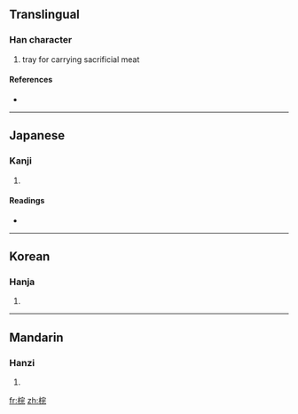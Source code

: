 ==Translingual==

===Han character===
{{Han char|rn=75|rad=木|as=07|sn=11|four=4391<sub>1</sub>|canj=木十一山 (DJMU)}}

# tray for carrying sacrificial meat

====References====
* {{Han ref|kx=0530.040|dkj=14865|dj=0918.030|hdz=21221.020|uh=68A1|ud=26785|bh=B1FB|bd=45563}}

----

==Japanese==

===Kanji===
{{ja-kanji|grade=|rs=木07}}

# {{defn|Japanese|sort=木07}}

====Readings====
* {{ja-readings|on=[[かん]] (kan), [[がん]] (gan), [[こん]] (kon), [[ごん]] (gon)|kun=[[まないた]] (manaita), [[たきぎ]] (takigi)}}

----

==Korean==

===Hanja===
{{ko-hanja|hangeul=완|eumhun=|rv=wan|mr=wan|y=wan}}

# {{defn|Korean|sort=木07}}

----

==Mandarin==

===Hanzi===
{{cmn-hanzi|pin=[[huán]] ([[huan2]])|wg=huan<sup>2</sup>}}

# {{defn|Mandarin|sort=木07}}

[[fr:梡]]
[[zh:梡]]